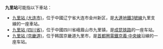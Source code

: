'''九里站'''可能指以下車站：

*[[九里站_(大连市)|九里站 (大连市)]]，位于中國辽宁省大连市金州新区，是[[大連地鐵3號線|大連地鐵3號線]]九里支線的一座車站。
*[[九里站_(四川省)|九里站 (四川省)]]，位于中國四川省峨眉山市九里镇，是[[成昆铁路|成昆铁路]]的一座车站。
*[[九里站_(京畿道)|九里站 (京畿道)]]，位于韩国京畿道九里市，是[[首都圈電鐵京義·中央線|首都圈電鐵京義·中央線]]沿線的一座车站。

{{disambig|cat=三字车站名消歧义}}